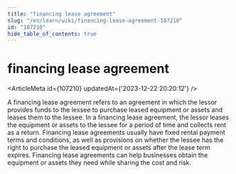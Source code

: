 ```yaml
---
title: "financing lease agreement"
slug: "/en/learn/wiki/financing-lease-agreement-107210"
id: "107210"
hide_table_of_contents: true
---
```



# financing lease agreement

<ArticleMeta id={107210} updatedAt={'2023-12-22 20:20:12'} />
<div className='border-solid border-b border-t-0 my-4 border-[var(--ifm-color-gray-300)]' />

A financing lease agreement refers to an agreement in which the lessor provides funds to the lessee to purchase leased equipment or assets and leases them to the lessee. In a financing lease agreement, the lessor leases the equipment or assets to the lessee for a period of time and collects rent as a return. Financing lease agreements usually have fixed rental payment terms and conditions, as well as provisions on whether the lessee has the right to purchase the leased equipment or assets after the lease term expires. Financing lease agreements can help businesses obtain the equipment or assets they need while sharing the cost and risk.

